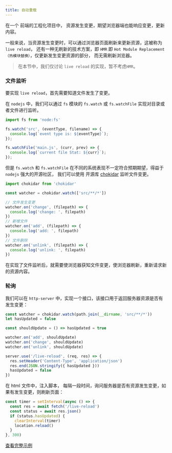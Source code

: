 ```yaml
---
title: 自动重载
---
```


在一个 前端的工程化项目中， 资源发生变更，期望浏览器端也能响应变更，更新内容。

一般来说，当资源发生变更时，可以通过浏览器页面刷新来更新资源，这被称为 `live reload`，
还有一种无刷新的技术方案，即 `HMR` 即 `Hot Module Replacement （热模块替换）`，仅更新发生变更资源的部分，
而无需刷新浏览器。

> 在本节中，我们仅讨论 `live reload` 的实现，暂不考虑`HMR`。

### 文件监听

要实现 `live reload`，首先需要知道文件发生了变更。

在 `nodejs` 中，我们可以通过 `fs` 模块的 `fs.watch` 或 `fs.watchFile` 实现对目录或者文件进行监听。

```ts
import fs from 'node:fs'

fs.watch('src', (eventType, filename) => {
  console.log(`event type is: ${eventType}`);
});

fs.watchFile('main.js', (curr, prev) => {
  console.log(`current file Stat: ${curr}`);
});
```

但是 `fs.watch` 和 `fs.watchFile` 在不同的系统表现不一定符合预期期望，得益于 `nodejs` 强大的开源社区，
我们可以使用 开源库 [chokidar](https://www.npmjs.com/package/chokidar) 监听文件变更。

```ts
import chokidar from 'chokidar'

const watcher = chokidar.watch(['src/**/*'])

// 文件发生变更
watcher.on('change', (filepath) => {
  console.log('change: ', filepath)
})
// 新增文件
watcher.on('add', (filepath) => {
  console.log('add: ', filepath)
})
// 文件删除
watcher.on('unlink', (filepath) => {
  console.log('unlink: ', filepath)
})
```

在实现了文件监听后，就需要使浏览器获知文件变更，使浏览器刷新，重新请求新的资源内容。

### 轮询

我们可以在 `http-server` 中，实现一个接口，该接口用于返回服务器资源是否有发生变更：

```ts
const watcher = chokidar.watch(path.join(__dirname, 'src/**/*'))
let hasUpdated = false

const shouldUpdate = () => hasUpdated = true

watcher.on('add', shouldUpdate)
watcher.on('change', shouldUpdate)
watcher.on('unlink', shouldUpdate)

server.use('/live-reload', (req, res) => {
  res.setHeader('Content-Type', 'application/json')
  res.end(JSON.stringify({ hasUpdated }))
  hasUpdated = false
})
```

在 html 文件中，注入脚本， 每隔一段时间，询问服务器是否有资源发生变更，如果有发生变更，则刷新页面：
```ts
const timer = setInterval(async () => {
  const res = await fetch('/live-reload')
  const status = await res.json()
  if (status.hasUpdated) {
    clearInterval(timer)
    location.reload()
  }
}, 300)
```

[查看完整示例](https://github.com/pengzhanbo/you-need-know-vite/tree/main/examples/live-reload-polling)
